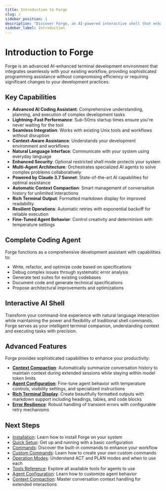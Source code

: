 ```yaml
---
title: Introduction to Forge
slug: /
sidebar_position: 1
description: "Discover Forge, an AI-powered interactive shell that enhances your development workflow."
sidebar_label: Introduction
---
```


# Introduction to Forge

Forge is an advanced AI-enhanced terminal development environment that integrates seamlessly with your existing workflow, providing sophisticated programming assistance without compromising efficiency or requiring significant changes to your development practices.

## Key Capabilities

- **Advanced AI Coding Assistant**: Comprehensive understanding, planning, and execution of complex development tasks
- **Lightning-Fast Performance**: Sub-50ms startup times ensure you're never waiting for the tool
- **Seamless Integration**: Works with existing Unix tools and workflows without disruption
- **Context-Aware Assistance**: Understands your development environment and workflows
- **Natural Language Interface**: Communicate with your system using everyday language
- **Enhanced Security**: Optional restricted shell mode protects your system
- **Multi-Agent Architecture**: Orchestrates specialized AI agents to solve complex problems collaboratively
- **Powered by Claude 3.7 Sonnet**: State-of-the-art AI capabilities for optimal assistance
- **Automatic Context Compaction**: Smart management of conversation history for unlimited interactions
- **Rich Terminal Output**: Formatted markdown display for improved readability
- **Resilient Operations**: Automatic retries with exponential backoff for reliable execution
- **Fine-Tuned Agent Behavior**: Control creativity and determinism with temperature settings

## Complete Coding Agent

Forge functions as a comprehensive development assistant with capabilities to:

- Write, refactor, and optimize code based on specifications
- Debug complex issues through systematic error analysis
- Generate test suites for existing codebases
- Document code and generate technical specifications
- Propose architectural improvements and optimizations

## Interactive AI Shell

Transform your command-line experience with natural language interaction while maintaining the power and flexibility of traditional shell commands. Forge serves as your intelligent terminal companion, understanding context and executing tasks with precision.

## Advanced Features

Forge provides sophisticated capabilities to enhance your productivity:

- **[Context Compaction](./context-compaction)**: Automatically summarize conversation history to maintain context during extended sessions while staying within model token limits
- **[Agent Configuration](./agent-configuration)**: Fine-tune agent behavior with temperature controls, visibility settings, and specialized instructions
- **[Rich Terminal Display](./tools-reference#tool_forge_display_show_user)**: Create beautifully formatted outputs with markdown support including headings, tables, and code blocks
- **[Error Resilience](./error-handling)**: Robust handling of transient errors with configurable retry mechanisms

## Next Steps

- [Installation](./installation): Learn how to install Forge on your system
- [Quick Setup](./quick-setup): Get up and running with a basic configuration
- [Commands](./commands): Discover the built-in commands to enhance your workflow
- [Custom Commands](./custom-commands): Learn how to create your own custom commands
- [Operation Modes](./operation-modes): Understand ACT and PLAN modes and when to use each
- [Tools Reference](./tools-reference): Explore all available tools for agents to use
- [Agent Configuration](./agent-configuration): Learn how to customize agent behavior
- [Context Compaction](./context-compaction): Master conversation context handling for extended interactions

<!-- Note: This introduction sets up the core concepts and capabilities that users will learn more about in subsequent documentation pages -->

